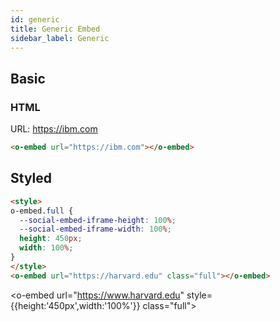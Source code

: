 ```yaml
---
id: generic
title: Generic Embed
sidebar_label: Generic
---
```


## Basic

### HTML

URL: https://ibm.com

```html
<o-embed url="https://ibm.com"></o-embed>
```

<o-embed url="https://ibm.com"></o-embed>


## Styled

```html
<style>
o-embed.full {
  --social-embed-iframe-height: 100%;
  --social-embed-iframe-width: 100%;
  height: 450px;
  width: 100%;
}
</style>
<o-embed url="https://harvard.edu" class="full"></o-embed>
```

<o-embed url="https://www.harvard.edu" style={{height:'450px',width:'100%'}} class="full"></o-embed>
